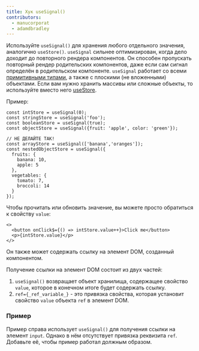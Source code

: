 ```yaml
---
title: Хук useSignal()
contributors:
  - manucorporat
  - adamdbradley
---
```


Используйте `useSignal()` для хранения любого отдельного значения, аналогично `useStore()`. `useSignal` сильнее оптимизирован, когда дело доходит до повторного рендера компонентов. Он способен пропускать повторный рендер родительских компонентов, даже если сам сигнал определён в родительском компоненте. `useSignal` работает со всеми [примитивными типами](https://developer.mozilla.org/en-US/docs/Glossary/Primitive), а также с плоскими (не вложенными) объектами. Если вам нужно хранить массивы или сложные объекты, то используйте вместо него [useStore](../../../docs/(qwik)/components/state/index.mdx).

Пример:

```tsx
const intStore = useSignal(0);
const stringStore = useSignal('foo');
const booleanStore = useSignal(true);
const objectStore = useSignal({fruit: 'apple', color: 'green'});

// НЕ ДЕЛАЙТЕ ТАК!
const arrayStore = useSignal(['banana','oranges']);
const nestedObjectStore = useSignal({
  fruits: {
    banana: 10,
    apple: 5
  },
  vegetables: {
    tomato: 7,
    broccoli: 14
  }
});
```

Чтобы прочитать или обновить значение, вы можете просто обратиться к свойству `value`:

```tsx
<>
  <button onClick$={() => intStore.value++}>Click me</button>
  <p>{intStore.value}</p>
</>
```

Он также может содержать ссылку на элемент DOM, созданный компонентом.

Получение ссылки на элемент DOM состоит из двух частей:

1. `useSignal()` возвращает объект хранилища, содержащее свойство `value`, которое в конечном итоге будет содержать ссылку.
2. `ref={_ref_variable_}` - это привязка свойства, которая установит свойство `value` объекта `ref` в элемент DOM.

### Пример

Пример справа использует `useSignal()` для получения ссылки на элемент `input`. Однако в нём отсутствует привязка реквизита `ref`. Добавьте её, чтобы пример работал должным образом.

